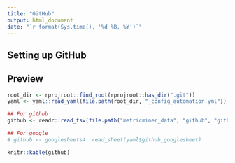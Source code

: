 ```yaml
---
title: "GitHub"
output: html_document
date: "`r format(Sys.time(), '%d %B, %Y')`"
---
```


## Setting up GitHub

## Preview

```r
root_dir <- rprojroot::find_root(rprojroot::has_dir(".git"))
yaml <- yaml::read_yaml(file.path(root_dir, "_config_automation.yml"))

## For github
github <- readr::read_tsv(file.path("metricminer_data", "github", "github.tsv"))

## For google 
# github <- googlesheets4::read_sheet(yaml$github_googlesheet)
```
```r
knitr::kable(github)
```
